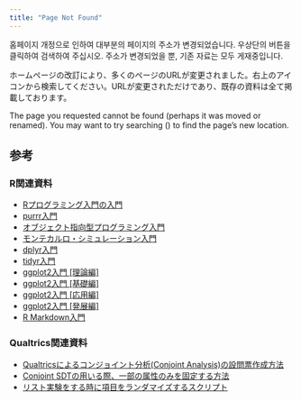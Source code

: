 ```yaml
---
title: "Page Not Found"
---
```


홈페이지 개정으로 인하여 대부분의 페이지의 주소가 변경되었습니다. 우상단의 <i class="bi bi-search"></i>버튼을 클릭하여 검색하여 주십시오. 주소가 변경되었을 뿐, 기존 자료는 모두 게재중입니다.

ホームページの改訂により、多くのページのURLが変更されました。右上の<i class="bi bi-search"></i>アイコンから検索してください。URLが変更されただけであり、既存の資料は全て掲載しております。

The page you requested cannot be found (perhaps it was moved or renamed). You may want to try searching (<i class="bi bi-search"></i>) to find the page's new location.

## 参考

### R関連資料

* [Rプログラミング入門の入門](tutorial/R/rprogramming.qmd)
* [purrr入門](tutorial/R/purrr_intro.qmd)
* [オブジェクト指向型プログラミング入門](tutorial/R/opp_intro.qmd)
* [モンテカルロ・シミュレーション入門](tutorial/R/montecarlo_intro.qmd)
* [dplyr入門](tutorial/R/dplyr_intro.qmd)
* [tidyr入門](tutorial/R/tidyr_intro.qmd)
* [ggplot2入門 [理論編]](tutorial/R/ggplot_intro1.qmd)
* [ggplot2入門 [基礎編]](tutorial/R/ggplot_intro2.qmd)
* [ggplot2入門 [応用編]](tutorial/R/ggplot_intro3.qmd)
* [ggplot2入門 [発展編]](tutorial/R/ggplot_intro4.qmd)
* [R Markdown入門](tutorial/R/rmarkdown_intro.qmd)

### Qualtrics関連資料

* [Qualtricsによるコンジョイント分析(Conjoint Analysis)の設問票作成方法](notes/qualtrics/cjoint_sdt.qmd)
* [Conjoint SDTの用いる際、一部の属性のみを固定する方法](notes/qualtrics/cjoint_fix_attr.qmd)
* [リスト実験をする時に項目をランダマイズするスクリプト](software/scripts/list_randomizer.qmd)